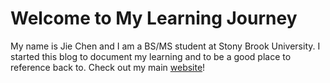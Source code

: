 # Welcome to My Learning Journey
 
My name is Jie Chen and I am a BS/MS student at Stony Brook University. I started this blog to document my learning and to be a good place to reference back to. Check out my main [website](https://jiechen.dev/)!